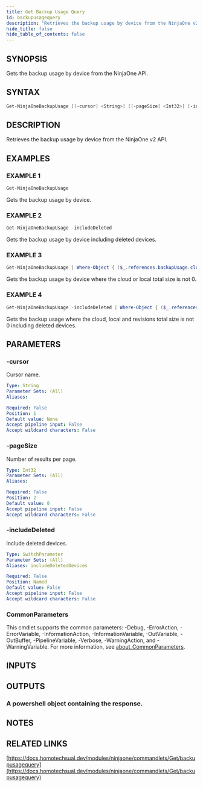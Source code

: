 ```yaml
---
title: Get Backup Usage Query
id: backupusagequery
description: "Retrieves the backup usage by device from the NinjaOne v2 API."
hide_title: false
hide_table_of_contents: false
---
```


## SYNOPSIS

Gets the backup usage by device from the NinjaOne API.

## SYNTAX

```powershell
Get-NinjaOneBackupUsage [[-cursor] <String>] [[-pageSize] <Int32>] [-includeDeleted] [<CommonParameters>]
```

## DESCRIPTION

Retrieves the backup usage by device from the NinjaOne v2 API.

## EXAMPLES

### EXAMPLE 1

```powershell
Get-NinjaOneBackupUsage
```

Gets the backup usage by device.

### EXAMPLE 2

```powershell
Get-NinjaOneBackupUsage -includeDeleted
```

Gets the backup usage by device including deleted devices.

### EXAMPLE 3

```powershell
Get-NinjaOneBackupUsage | Where-Object { ($_.references.backupUsage.cloudTotalSize -ne 0) -or ($_.references.backupUsage.localTotalSize -ne 0) }
```

Gets the backup usage by device where the cloud or local total size is not 0.

### EXAMPLE 4

```powershell
Get-NinjaOneBackupUsage -includeDeleted | Where-Object { ($_.references.backupUsage.cloudTotalSize -ne 0) -and ($_.references.backupUsage.localTotalSize -ne 0) -and ($_.references.backupUsage.revisionsTotalSize -ne 0) }
```

Gets the backup usage where the cloud, local and revisions total size is not 0 including deleted devices.

## PARAMETERS

### -cursor

Cursor name.

```yaml
Type: String
Parameter Sets: (All)
Aliases:

Required: False
Position: 1
Default value: None
Accept pipeline input: False
Accept wildcard characters: False
```

### -pageSize

Number of results per page.

```yaml
Type: Int32
Parameter Sets: (All)
Aliases:

Required: False
Position: 2
Default value: 0
Accept pipeline input: False
Accept wildcard characters: False
```

### -includeDeleted

Include deleted devices.

```yaml
Type: SwitchParameter
Parameter Sets: (All)
Aliases: includeDeletedDevices

Required: False
Position: Named
Default value: False
Accept pipeline input: False
Accept wildcard characters: False
```

### CommonParameters

This cmdlet supports the common parameters: -Debug, -ErrorAction, -ErrorVariable, -InformationAction, -InformationVariable, -OutVariable, -OutBuffer, -PipelineVariable, -Verbose, -WarningAction, and -WarningVariable. For more information, see [about_CommonParameters](http://go.microsoft.com/fwlink/?LinkID=113216).

## INPUTS

## OUTPUTS

### A powershell object containing the response.

## NOTES

## RELATED LINKS

[https://docs.homotechsual.dev/modules/ninjaone/commandlets/Get/backupusagequery](https://docs.homotechsual.dev/modules/ninjaone/commandlets/Get/backupusagequery)
